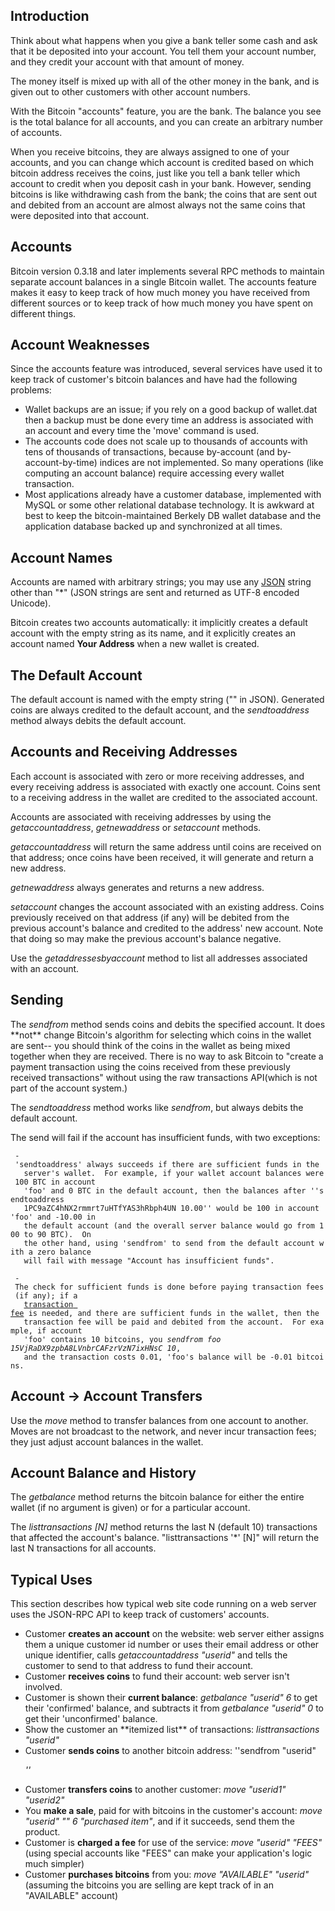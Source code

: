 == Introduction ==

Think about what happens when you give a bank teller some cash and ask that it be deposited into your account. You tell them your account number, and they credit your account with that amount of money.

The money itself is mixed up with all of the other money in the bank, and is given out to other customers with other account numbers.

With the Bitcoin "accounts" feature, you are the bank. The balance you see is the total balance for all accounts, and you can create an arbitrary number of accounts.

When you receive bitcoins, they are always assigned to one of your accounts, and you can change which account is credited based on which bitcoin address receives the coins, just like you tell a bank teller which account to credit when you deposit cash in your bank. However, sending bitcoins is like withdrawing cash from the bank; the coins that are sent out and debited from an account are almost always not the same coins that were deposited into that account.

== Accounts ==

Bitcoin version 0.3.18 and later implements several RPC methods to maintain separate account balances in a single Bitcoin wallet.  The accounts feature makes it easy to keep track of how much money you have received from different sources or to keep track of how much money you have spent on different things.

== Account Weaknesses ==

Since the accounts feature was introduced, several services have used it to keep track of customer's bitcoin balances and have had the following problems:

* Wallet backups are an issue; if you rely on a good backup of wallet.dat then a backup must be done every time an address is associated with an account and every time the 'move' command is used.
* The accounts code does not scale up to thousands of accounts with tens of thousands of transactions, because by-account (and by-account-by-time) indices are not implemented. So many operations (like computing an account balance) require accessing every wallet transaction.
* Most applications already have a customer database, implemented with MySQL or some other relational database technology. It is awkward at best to keep the bitcoin-maintained Berkely DB wallet database and the application database backed up and synchronized at all times.

== Account Names ==

Accounts are named with arbitrary strings; you may use any [http://www.json.org/ JSON] string other than "*" (JSON strings are sent and returned as UTF-8 encoded Unicode).

Bitcoin creates two accounts automatically:  it implicitly creates a default account with the empty string as its name, and it explicitly creates an account named '''Your Address''' when a new wallet is created.

== The Default Account ==

The default account is named with the empty string ("" in JSON).  Generated coins are always credited to the default account, and the ''sendtoaddress'' method always debits the default account.

== Accounts and Receiving Addresses ==

Each account is associated with zero or more receiving addresses, and every receiving address is associated with exactly one account.  Coins sent to a receiving address in the wallet are credited to the associated account.

Accounts are associated with receiving addresses by using the ''getaccountaddress'', ''getnewaddress'' or ''setaccount'' methods.

''getaccountaddress'' will return the same address until coins are received on that address; once coins have been received, it will generate and return a new address.

''getnewaddress'' always generates and returns a new address.

''setaccount'' changes the account associated with an existing address.  Coins previously received on that address (if any) will be debited from the previous account's balance and credited to the address' new account.  Note that doing so may make the previous account's balance negative.

Use the ''getaddressesbyaccount'' method to list all addresses associated with an account.

== Sending ==

The ''sendfrom'' method sends coins and debits the specified account.  It does **not** change Bitcoin's algorithm for selecting which coins in the wallet are sent-- you should think of the coins in the wallet as being mixed together when they are received.  There is no way to ask Bitcoin to "create a payment transaction using the coins received from these previously received transactions" without using the raw transactions API(which is not part of the account system.)

The ''sendtoaddress'' method works like ''sendfrom'', but always debits the default account.

The send will fail if the account has insufficient funds, with two exceptions:

  - 'sendtoaddress' always succeeds if there are sufficient funds in the
    server's wallet.  For example, if your wallet account balances were 100 BTC in account
    'foo' and 0 BTC in the default account, then the balances after ''sendtoaddress
    1PC9aZC4hNX2rmmrt7uHTfYAS3hRbph4UN 10.00'' would be 100 in account 'foo' and -10.00 in
    the default account (and the overall server balance would go from 100 to 90 BTC).  On
    the other hand, using 'sendfrom' to send from the default account with a zero balance
    will fail with message "Account has insufficient funds".

  - The check for sufficient funds is done before paying transaction fees (if any); if a
    [[transaction fee]] is needed, and there are sufficient funds in the wallet, then the
    transaction fee will be paid and debited from the account.  For example, if account
    'foo' contains 10 bitcoins, you ''sendfrom foo 15VjRaDX9zpbA8LVnbrCAFzrVzN7ixHNsC 10'',
    and the transaction costs 0.01, 'foo's balance will be -0.01 bitcoins.

== Account -> Account Transfers ==

Use the ''move'' method to transfer balances from one account to another. Moves are not broadcast to the network, and never incur transaction fees; they just adjust account balances in the wallet.

== Account Balance and History==

The ''getbalance'' method returns the bitcoin balance for either the entire wallet (if no argument is given) or for a particular account.

The ''listtransactions <account> [N]'' method returns the last N (default 10) transactions that affected the account's balance.  "listtransactions '*' [N]" will return the last N transactions for all accounts.

== Typical Uses ==

This section describes how typical web site code running on a web server uses the JSON-RPC API to keep track of customers' accounts.
* Customer '''creates an account''' on the website:  web server either assigns them a unique customer id number or uses their email address or other unique identifier, calls ''getaccountaddress "userid"'' and tells the customer to send to that address to fund their account.
* Customer '''receives coins''' to fund their account: web server isn't involved.
* Customer is shown their '''current balance''':  ''getbalance "userid" 6'' to get their 'confirmed' balance, and subtracts it from ''getbalance "userid" 0'' to get their 'unconfirmed' balance.
* Show the customer an **itemized list** of transactions:  ''listtransactions "userid"''
* Customer '''sends coins''' to another bitcoin address: ''sendfrom "userid" <address> <amount>''
* Customer '''transfers coins''' to another customer:  ''move "userid1" "userid2" <amount>''
* You '''make a sale''', paid for with bitcoins in the customer's account:  ''move "userid" "" <amount> 6 "purchased item"'', and if it succeeds, send them the product.
* Customer is '''charged a fee''' for use of the service:  ''move "userid" "FEES" <amount>''  (using special accounts like "FEES" can make your application's logic much simpler)
* Customer '''purchases bitcoins''' from you:  ''move "AVAILABLE" "userid" <amount>'' (assuming the bitcoins you are selling are kept track of in an "AVAILABLE" account)

